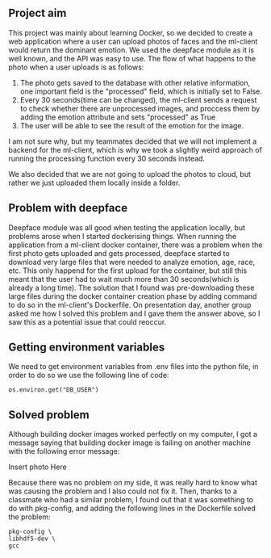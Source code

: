 ## Project aim

This project was mainly about learning Docker, so we decided to create a web application where a user can upload photos of faces and the ml-client would return the dominant emotion.
We used the deepface module as it is well known, and the API was easy to use. 
The flow of what happens to the photo when a user uploads is as follows:
1. The photo gets saved to the database with other relative information, one important field is the "processed" field, which is initially set to False.
2. Every 30 seconds(time can be changed), the ml-client sends a request to check whether there are unprocessed images, and proccess them by adding the emotion attribute and sets "processed" as True
3. The user will be able to see the result of the emotion for the image. 

I am not sure why, but my teammates decided that we will not implement a backend for the ml-client, which is why we took a slightly weird approach of running the processing function every 30 seconds instead. 

We also decided that we are not going to upload the photos to cloud, but rather we just uploaded them locally inside a folder.

## Problem with deepface

Deepface module was all good when testing the application locally, but problems arose when I started dockerising things. 
When running the application from a ml-client docker container, there was a problem when the first photo gets uploaded and gets processed, deepface started to download very large files that were needed to analyze emotion, age, race, etc. 
This only happend for the first upload for the container, but still this meant that the user had to wait much more than 30 seconds(which is already a long time).
The solution that I found was pre-downloading these large files during the docker container creation phase by adding command to do so in the ml-client's Dockerfile.
On presentation day, another group asked me how I solved this problem and I gave them the answer above, so I saw this as a potential issue that could reoccur. 

## Getting environment variables

We need to get environment variables from .env files into the python file, in order to do so we use the following line of code:

```
os.environ.get("DB_USER")
```

## Solved problem

Although building docker images worked perfectly on my computer, I got a message saying that building docker image is failing on another machine with the following error message:

Insert photo Here

Because there was no problem on my side, it was really hard to know what was causing the problem and I also could not fix it.
Then, thanks to a classmate who had a similar problem, I found out that it was something to do with pkg-config, and adding the following lines in the Dockerfile solved the problem:

```
pkg-config \
libhdf5-dev \
gcc
```